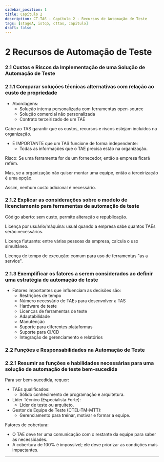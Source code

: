 ```yaml
---
sidebar_position: 1
title: Capítulo 2
description: CT-TAS - Capítulo 2 - Recursos de Automação de Teste
tags: [stageA, istqb, cttas, capitulo]
draft: false
---
```


# 2 Recursos de Automação de Teste

### 2.1 Custos e Riscos da Implementação de uma Solução de Automação de Teste

### 2.1.1 Comparar soluções técnicas alternativas com relação ao custo de propriedade

- Abordagens:
	- Solução interna personalizada com ferramentas open-source
	- Solução comercial não personalizada
	- Contrato terceirizado de um TAE

Cabe ao TAS garantir que os custos, recursos e riscos estejam incluídos na organização.

- É IMPORTANTE que um TAS funcione de forma independente:
	- Todas as informações que o TAE precisa estão na organização.

Risco: Se uma ferramenta for de um fornecedor, então a empresa ficará refém.

Mas, se a organização não quiser montar uma equipe, então a terceirização é uma opção.

Assim, nenhum custo adicional é necessário.

### 2.1.2 Explicar as considerações sobre o modelo de licenciamento para ferramentas de automação de teste

Código aberto: sem custo, permite alteração e republicação.

Licença por usuário/máquina: usual quando a empresa sabe quantos TAEs serão necessários.

Licença flutuante: entre várias pessoas da empresa, calcula o uso simultâneo.

Licença de tempo de execução: comum para uso de ferramentas "as a service".

### 2.1.3 Exemplificar os fatores a serem considerados ao definir uma estratégia de automação de teste

- Fatores importantes que influenciam as decisões são:
	- Restrições de tempo
	- Número necessário de TAEs para desenvolver a TAS
	- Hardware de teste
	- Licenças de ferramentas de teste
	- Adaptabilidade
	- Manutenção
	- Suporte para diferentes plataformas
	- Suporte para CI/CD
	- Integração de gerenciamento e relatórios 

### 2.2 Funções e Responsabilidades na Automação de Teste

### 2.2.1 Resumir as funções e habilidades necessárias para uma solução de automação de teste bem-sucedida

Para ser bem-sucedida, requer:

- TAEs qualificados:
	- Sólido conhecimento de programação e arquitetura.
- Líder Técnico (Especialista Forte):
	- Líder de teste ou arquiteto.
- Gestor de Equipe de Teste (CTEL-TM-MTT):
	- Gerenciamento para treinar, motivar e formar a equipe.

Fatores de cobertura:

- O TAE deve ter uma comunicação com o restante da equipe para saber as necessidades.
- A cobertura de 100% é impossível; ele deve priorizar as condições mais impactantes.

---